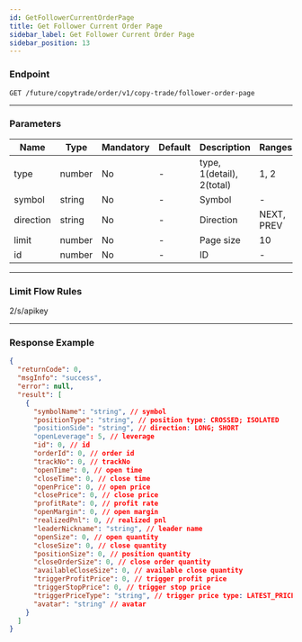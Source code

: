 ```yaml
---
id: GetFollowerCurrentOrderPage
title: Get Follower Current Order Page
sidebar_label: Get Follower Current Order Page
sidebar_position: 13
---
```


### Endpoint

`GET /future/copytrade/order/v1/copy-trade/follower-order-page`

---

### Parameters

| Name | Type | Mandatory | Default | Description | Ranges |
| --- | --- | --- | --- | --- | --- |
| type | number | No | - | type, 1(detail), 2(total) | 1, 2 |
| symbol | string | No | - | Symbol | - |
| direction | string | No | - | Direction | NEXT, PREV |
| limit | number | No | - | Page size | 10 |
| id | number | No | - | ID | - |

---

### Limit Flow Rules

2/s/apikey

---

### Response Example

```json
{
  "returnCode": 0,
  "msgInfo": "success",
  "error": null,
  "result": [
    {
      "symbolName": "string", // symbol
      "positionType": "string", // position type: CROSSED; ISOLATED
      "positionSide": "string", // direction: LONG; SHORT
      "openLeverage": 5, // leverage
      "id": 0, // id
      "orderId": 0, // order id
      "trackNo": 0, // trackNo
      "openTime": 0, // open time
      "closeTime": 0, // close time
      "openPrice": 0, // open price
      "closePrice": 0, // close price
      "profitRate": 0, // profit rate
      "openMargin": 0, // open margin
      "realizedPnl": 0, // realized pnl
      "leaderNickname": "string", // leader name
      "openSize": 0, // open quantity
      "closeSize": 0, // close quantity
      "positionSize": 0, // position quantity
      "closeOrderSize": 0, // close order quantity
      "availableCloseSize": 0, // available close quantity
      "triggerProfitPrice": 0, // trigger profit price
      "triggerStopPrice": 0, // trigger stop price
      "triggerPriceType": "string", // trigger price type: LATEST_PRICE, MARK_PRICE
      "avatar": "string" // avatar
    }
  ]
}
```
